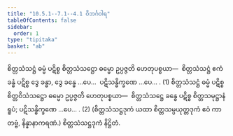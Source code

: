 ```yaml
---
title: "10.5.1--7.1--4.1 ဝိဘင်္ဂဝါရ"
tableOfContents: false
sidebar:
  order: 1
type: "tipitaka"
basket: "ab"
---
```



<DynamicBreadcrumb />

<Division number="185">

<Paragraph number="2763">
စိတ္တသံသဋ္ဌံ ဓမ္မံ ပဋိစ္စ စိတ္တသံသဋ္ဌော ဓမ္မော ဥပ္ပဇ္ဇတိ ဟေတုပစ္စယာ—  စိတ္တသံသဋ္ဌံ ဧကံ ခန္ဓံ ပဋိစ္စ ဒွေ ခန္ဓာ, ဒွေ ခန္ဓေ …ပေ…  ပဋိသန္ဓိက္ခဏေ …ပေ… . (1)
</Paragraph>

<Paragraph number="2764">
စိတ္တသံသဋ္ဌံ ဓမ္မံ ပဋိစ္စ စိတ္တဝိသံသဋ္ဌော ဓမ္မော ဥပ္ပဇ္ဇတိ ဟေတုပစ္စယာ—  စိတ္တသံသဋ္ဌေ ခန္ဓေ ပဋိစ္စ စိတ္တသမုဋ္ဌာနံ ရူပံ; ပဋိသန္ဓိက္ခဏေ …ပေ… . (2)
</Paragraph>

<Paragraph number="2765">
(စိတ္တသံသဋ္ဌဒုကံ ယထာ စိတ္တသမ္ပယုတ္တဒုကံ ဧဝံ ကာတဗ္ဗံ, နိန္နာနာကရဏံ.)

</Paragraph>
</Division>

<Paragraph number="2766" type="center">
စိတ္တသံသဋ္ဌဒုကံ နိဋ္ဌိတံ.
</Paragraph>